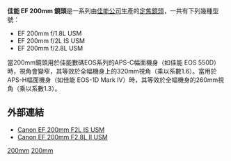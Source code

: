 {{Unreferenced|time=2020-03-07T01:53:31+00:00}}
{{Infobox photographic lens
| name         = EF 200mm {{f/}}2.8L (first edition)
| image        = Canon-200mm MG 1077.JPG
| maker        = [[佳能|佳能]]
| feat-is      = n
| feat-usm     = y
| feat-sbf     = n
| feat-macro   = n
| feat-special = L-Series
| type         = p
| application  = Pro telephoto prime
| flength      = 200mm
| fov          = 1.0
| aperture     = f/2.8 - f/32
| groups       = 7
| elements     = 9
| diaphragm    = 8
| close-dist   = 1.50m / 4.92ft
| max-mag      = 0.16
| weight       = 790g / 1.74lbs
| max-diameter = 83.0mm / 3.2in
| max-length   = 136.2mm / 5.36in
| filter       = 72mm
| hood         = Integrated
| av-horiz     = 10
| av-vert      = 7
| av-diag      = 12
| start        = December 1991
| msrp         = 
| category     = Canon EF lenses
}}

'''佳能 EF 200mm 鏡頭'''是一系列由[[佳能公司|佳能公司]]生產的[[定焦鏡頭|定焦鏡頭]]，一共有下列幾種型號：
*EF 200mm f/1.8L USM
*EF 200mm f/2L IS USM
*EF 200mm f/2.8L USM

當200mm鏡頭用於佳能數碼EOS系列的APS-C幅面機身（如佳能 EOS 550D）時，視角會變窄，其等效於全幅機身上的320mm視角（乘以系數1.6）。當用於APS-H幅面機身（如佳能 EOS-1D Mark IV）時，其等效於全幅機身的260mm視角（乘以系數1.3）。

== 外部連結 ==
* [http://cweb.canon.jp/ef/lineup/telephoto/ef200-f2l/index.html Canon EF 200mm F2L IS USM] {{Wayback|url=http://cweb.canon.jp/ef/lineup/telephoto/ef200-f2l/index.html |date=20210225221925 }}
* [http://cweb.canon.jp/ef/lineup/telephoto/ef200-f28lii/index.html Canon EF 200mm F2.8L II USM] {{Wayback|url=http://cweb.canon.jp/ef/lineup/telephoto/ef200-f28lii/index.html |date=20210419223448 }}

{{Canon EF lenses}}

[[Category:佳能EF接環鏡頭|200mm]]
[[Category:佳能L镜头系列|200mm]]